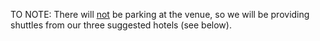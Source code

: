 TO NOTE: There will <u>not</u> be parking at the venue, so we will be providing shuttles from our three suggested hotels (see below).